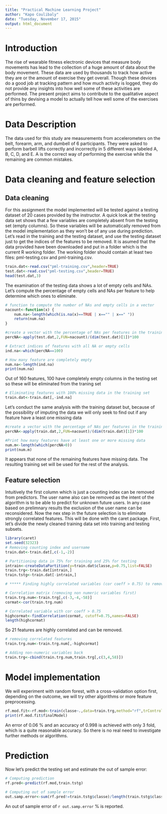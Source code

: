 ```yaml
---
title: "Practical Machine Learning Project"
author: "Kapo Coulibaly"
date: "Tuesday, November 17, 2015"
output: html_document
---
```


# Introduction
The rise of wearable fitness electronic devices that measure body movements has lead to the collection of a huge amount of data about the body movement. These data are used by thousands to track how active they are or the amount of exercise they get overall. Though these devices do a good job at tracking pattern and how much activity is logged, they do not provide any insights into how well some of these activities are performed. The present project aims to contribute to the qualitative aspect of thins by devising a model to actually tell how well some of the exercises are performed.

# Data Description
The data used for this study are measurements from accelerometers on the belt, forearm, arm, and dumbell of 6 participants. They were asked to perform barbell lifts correctly and incorrectly in 5 different ways labeled A, B, C, D, and E. A is the correct way of performing the exercise while the remaining are common mistakes.

# Data cleaning and feature selection

## Data cleaning
For this assignment the model implemented will be tested against a testing dataset of 20 cases provided by the instructor. A quick look at the testing data set shows that a few variables are completely absent from the testing set (empty columns). So these variables will be automatically removed from the model implementation as they won't be of any use during prediction. 
Let's read in the training and the testing dataset, and use the testing dataset just to get the indices of the features to be removed. It is asumed that the data provided have been downloaded and put in a folder which is the current R working folder. The working folder should contain at least two files: pml-testing.csv and pml-training.csv.

```r
train.dat<-read.csv("pml-training.csv",header=TRUE)
test.dat<-read.csv("pml-testing.csv",header=TRUE)
head(test.dat,3)

```
The examination of the testing data shows a lot of empty cells and NAs. Let's compute the percentage of empty cells and NAs per feature to help determine which ones to eliminate.

```r
# function to compute the number of NAs and empty cells in a vector
nacount<-function(x) {
    num.na<-length(which(is.na(x)==TRUE | x=="" | x==" "))
    return(num.na)
}

#create a vector with the percentage of NAs per features in the training set
percNA<-apply(test.dat,2,FUN=nacount)/(dim(test.dat)[1])*100

# Extract indices of features with all NA or empty cells 
ind.na<-which(percNA==100)

# How many feature are completely empty
num.na<-length(ind.na)
print(num.na)

```
Out of 160 features, 100 have completely empty columns in the testing set so these will be eliminated from the traning set

```r
# Eliminating features with 100% missing data in the training set
train.dat<-train.dat[,-ind.na]
```

Let's conduct the same analysis with the training dataset but, because of the possibility of imputing the data we will only seek to find out if any feature have a least one missing data

```r
#create a vector with the percentage of NAs per features in the training set
percNA<-apply(train.dat,2,FUN=nacount)/(dim(train.dat)[1])*100

#Print how many features have at least one or more missing data
num.m<-length(which(percNA>0))
print(num.m)
```

It appears that none of the remaining features have missing data. The resulting training set will be used for the rest of the analysis.

## Feature selection
Intuitively the first column which is just a counting index can be removed from predictors. The user name also can be removed as the intent of the algorithm is to be able to predict for unknown future users. In any case based on prelimnary results the exclusion of the user name can be reconsidered. Now the nex step in the future selection is to eliminate strongly correlated features. This will be done with the caret package.
First, let's divide the newly cleaned training data set into training and testing subsets.

```r
library(caret)
set.seed(32323)
# Removing counting index and username
train.dat<-train.dat[,c(-1,-2)]

# Partitioning data in 75% for training and 25% for testing
intrain<-createDataPartition(y=train.dat$classe,p=0.75,list=FALSE)
train.trg<-train.dat[intrain,]
train.tstg<-train.dat[-intrain,]

# ***** Finding highly correlated variables (cor coeff > 0.75) to remove ********

# Correlation matrix (removing non numeric variables first)
train.trg.num<-train.trg[,c(-3,-4,-58)]
cormat<-cor(train.trg.num)

# Correlated variable with cor coeff > 0.75
highcormat<-findCorrelation(cormat, cutoff=0.75,names=FALSE)
length(highcormat)

```
So 21 features are highly correlated and can be removed.

```r
# removing correlated features
train.trg.num<-train.trg.num[,-highcormat]

# Adding non-numeric variables back
train.trg<-cbind(train.trg.num,train.trg[,c(3,4,58)])

```

# Model implementation
We will experiment with random forest, with a cross-validation option first, depending on the outcome, we will try other algorithms or more feature preprocessing. 

```r
rf.mod.fit<-rf.mod<-train(classe~.,data=train.trg,method="rf",trControl=trainControl(method="cv",number=3))
print(rf.mod.fit$finalModel)

```
An error of 0.06 % and an accuracy of 0.998 is achieved with only 3 fold, which is a quite reasonable accuracy. So there is no real need to investigate further methods or algorithms.

# Prediction 
Now let's predict the testing set and estimate the out of sample error:
```r
# Computing prediction
rf.pred<-predict(rf.mod,train.tstg)

# Computing out of sample error
out.samp.error<-sum(rf.pred!=train.tstg$classe)/length(train.tstg$classe)*100

```

An out of sample error of `r out.samp.error` % is reported.
